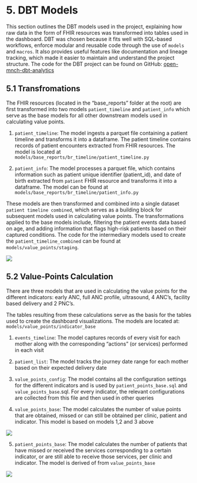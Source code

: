 # 5. DBT Models

This section outlines the DBT models used in the project, explaining how raw data in the form of FHIR resources was transformed into tables used in the dashboard. DBT was chosen because it fits well with SQL-based workflows, enforce modular and reusable code through the use of `models` and `macros`. It also provides useful features like documentation and lineage tracking, which made it easier to maintain and understand the project structure. The code for the DBT project can be found on GitHub: [open-mnch-dbt-analytics](https://github.com/PharmAccess/open-mnch-dbt-analytics/tree/main)

## 5.1 Transfromations

The FHIR resources (located in the "base_reports" folder at the root) are first transformed into two models `patient_timeline` and `patient_info` which serve as the base models for all other downstream models used in calculating value points.

1. `patient_timeline`: The model ingests a parquet file containing a patient timeline and transforms it into a dataframe. The patient timeline contains records of patient encounters extracted from FHIR resources. The model is located at `models/base_reports/br_timeline/patient_timeline.py` 

2. `patient_info`: The model processes a parquet file, which contains information such as patient unique identifier (patient_id), and date of birth extracted from `patient` FHIR resource and transforms it into a dataframe. The model can be found at `models/base_reports/br_timeline/patient_info.py`

These models are then transformed and combined into a single dataset `patient timeline combined`, which serves as a building block for subsequent models used in calculating value points. The transformations applied to the base models include, filtering the patient events data based on age, and adding information that flags high-risk patients based on their captured conditions. The code for the intermediary models used to create the `patient_timeline_combined` can be found at `models/value_points/staging`.

![](base_staged_m-schema.png)

## 5.2 Value-Points Calculation 

There are three models that are used in calculating the value points for the different indicators: early ANC, full ANC profile, ultrasound, 4 ANC’s, facility based delivery and 2 PNC’s.

The tables resulting from these calculations serve as the basis for the tables used to create the dashboard visualizations. The models are located at: `models/value_points/indicator_base`

1. `events_timeline`: The model captures records of every visit for each mother along with the corresponding "actions" (or services) performed in each visit

2. `patient_list`: The model tracks the journey date range for each mother based on their expected delivery date

3. `value_points_config`: The model contains all the configuration settings for the different indicators and is used by `patient_points_base.sql` and `value_points_base`.sql. For every indicator, the relevant configurations are collected from this file and then used in other queries

4. `value_points_base`: The model calculates the number of value points that are obtained, missed or can still be obtained per clinic, patient and indicator. This model is based on models 1,2 and 3 above

![](vp_base.png){fig-align="center"}

5. `patient_points_base`: The model calculates the number of patients that have missed or received the services corresponding to a certain indicator, or are still able to receive those services, per clinic and indicator. The model is derived of from `value_points_base`

![](pt_base.png){fig-align="center"}

